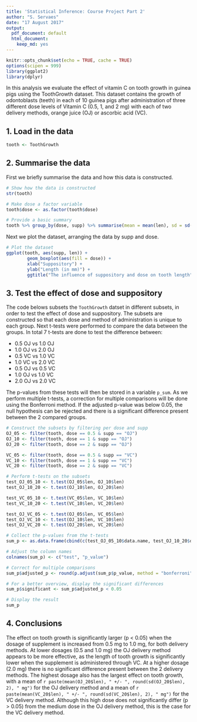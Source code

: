 ```yaml
---
title: 'Statistical Inference: Course Project Part 2'
author: "S. Servaes"
date: "17 August 2017"
output:
  pdf_document: default
  html_document:
    keep_md: yes
---
```


```r
knitr::opts_chunk$set(echo = TRUE, cache = TRUE)
options(scipen = 999)
library(ggplot2)
library(dplyr)
```

In this analysis we evaluate the effect of vitamin C on tooth growth in guinea pigs using the ToothGrowth dataset. This dataset contains the growth of odontoblasts (teeth) in each of 10 guinea pigs after administration of three different dose levels of Vitamin C (0.5, 1, and 2 mg) with each of two delivery methods, orange juice (OJ) or ascorbic acid (VC).

## 1. Load in the data

```r
tooth <- ToothGrowth
```

## 2. Summarise the data

First we briefly summarise the data and how this data is constructed.

```r
# Show how the data is constructed
str(tooth)

# Make dose a factor variable
tooth$dose <- as.factor(tooth$dose)

# Provide a basic summary
tooth %>% group_by(dose, supp) %>% summarise(mean = mean(len), sd = sd(len))
```

Next we plot the dataset, arranging the data by supp and dose.

``` r
# Plot the dataset
ggplot(tooth, aes(supp, len)) + 
        geom_boxplot(aes(fill = dose)) + 
        xlab("Suppository") +
        ylab("Length (in mm)") +
        ggtitle("The influence of suppository and dose on tooth length")
```

## 3. Test the effect of dose and suppository

The code belows subsets the `ToothGrowth` datset in different subsets, in order to test the effect of dose and suppository. The subsets are constructed so that each dose and method of administration is unique to each group.
Next t-tests were performed to compare the data between the groups. In total 7 t-tests are done to test the difference between:

* 0.5 OJ vs 1.0 OJ
* 1.0 OJ vs 2.0 OJ
* 0.5 VC vs 1.0 VC
* 1.0 VC vs 2.0 VC
* 0.5 OJ vs 0.5 VC
* 1.0 OJ vs 1.0 VC
* 2.0 OJ vs 2.0 VC

The p-values from these tests will then be stored in a variable `p_sum`.
As we perform multiple t-tests, a correction for multiple comparisons will be done using the Bonferroni method.
If the adjusted p-value was below 0.05, the null hypothesis can be rejected and there is a significant difference present between the 2 compared groups.

```r
# Construct the subsets by filtering per dose and supp
OJ_05 <- filter(tooth, dose == 0.5 & supp == "OJ")
OJ_10 <- filter(tooth, dose == 1 & supp == "OJ")
OJ_20 <- filter(tooth, dose == 2 & supp == "OJ")

VC_05 <- filter(tooth, dose == 0.5 & supp == "VC")
VC_10 <- filter(tooth, dose == 1 & supp == "VC")
VC_20 <- filter(tooth, dose == 2 & supp == "VC")

# Perform t-tests on the subsets
test_OJ_05_10 <- t.test(OJ_05$len, OJ_10$len)
test_OJ_10_20 <- t.test(OJ_10$len, OJ_20$len)

test_VC_05_10 <- t.test(VC_05$len, VC_10$len)
test_VC_10_20 <- t.test(VC_10$len, VC_20$len)

test_OJ_VC_05 <- t.test(OJ_05$len, VC_05$len)
test_OJ_VC_10 <- t.test(OJ_10$len, VC_10$len)
test_OJ_VC_20 <- t.test(OJ_20$len, VC_20$len)

# Collect the p-values from the t-tests
sum_p <- as.data.frame(cbind(c(test_OJ_05_10$data.name, test_OJ_10_20$data.name, test_VC_05_10$data.name, test_VC_10_20$data.name, test_OJ_VC_05$data.name, test_OJ_VC_10$data.name, test_OJ_VC_20$data.name),  c(test_OJ_05_10$p.value, test_OJ_10_20$p.value, test_VC_05_10$p.value, test_VC_10_20$p.value, test_OJ_VC_05$p.value, test_OJ_VC_10$p.value, test_OJ_VC_20$p.value)), stringsAsFactors = FALSE)

# Adjust the column names
colnames(sum_p) <- c("test", "p_value")

# Correct for multiple comparisons
sum_p$adjusted_p <- round(p.adjust(sum_p$p_value, method = "bonferroni"), 4)

# For a better overview, display the significant differences
sum_p$significant <- sum_p$adjusted_p < 0.05

# Display the result
sum_p
```

## 4. Conclusions

The effect on tooth growth is significantly larger (p < 0.05) when the dosage of supplement is increased from 0.5 mg to 1.0 mg, for both delivery methods. At lower dosages (0.5 and 1.0 mg) the OJ delivery method appears to be more effective, as the length of tooth growth is significantly lower when the supplement is administered through VC. At a higher dosage (2.0 mg) there is no significant difference present between the 2 delivery methods. The highest dosage also has the largest effect on tooth growth, with a mean of `r paste(mean(OJ_20$len), " +/- ", round(sd(OJ_20$len), 2), " mg")` for the OJ delivery method and a mean of `r paste(mean(VC_20$len), " +/- ", round(sd(VC_20$len), 2), " mg")` for the VC delivery method. Although this high dose does not significantly differ (p > 0.05) from the medium dose in the OJ delivery method, this is the case for the VC delivery method.
